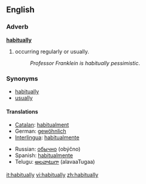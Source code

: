 ==English==
===Adverb===
'''[[habitual]]ly'''

# occurring regularly or usually.
#:''Professor Franklein is habitually pessimistic''.

===Synonyms===
*[[habitually]]
*[[usually]]

====Translations====
{{top}}
*[[Catalan]]: [[habitualment]]
*German: [[gewöhnlich]]
*[[Interlingua]]: [[habitualmente]]
{{mid}}
*Russian: [[обычно]] (obýčno)
*Spanish: [[habitualmente]]
*Telugu: [[అలవాటుగా]] (alavaaTugaa)
{{bottom}}

[[it:habitually]]
[[vi:habitually]]
[[zh:habitually]]